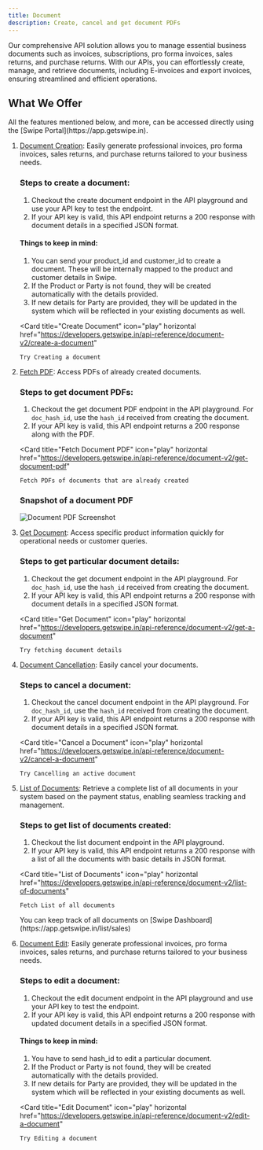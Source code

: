 ```yaml
---
title: Document
description: Create, cancel and get document PDFs
---
```


Our comprehensive API solution allows you to manage essential business documents such as invoices, subscriptions, pro forma invoices, sales returns, and purchase returns. With our APIs, you can effortlessly create, manage, and retrieve documents, including E-invoices and export invoices, ensuring streamlined and efficient operations.

## What We Offer

<Note>
    All the features mentioned below, and more, can be accessed directly using
    the [Swipe Portal](https://app.getswipe.in).
</Note>

1.  [Document Creation](https://developers.getswipe.in/api-reference/document-v2/create-a-document): Easily generate professional invoices, pro forma invoices, sales returns, and purchase returns tailored to your business needs.

    ### Steps to create a document:

    1. Checkout the create document endpoint in the API playground and use your API key to test the endpoint.
    2. If your API key is valid, this API endpoint returns a 200 response with document details in a specified JSON format.

    #### Things to keep in mind:

    1. You can send your product_id and customer_id to create a document. These will be internally mapped to the product and customer details in Swipe.
    2. If the Product or Party is not found, they will be created automatically with the details provided.
    3. If new details for Party are provided, they will be updated in the system which will be reflected in your existing documents as well.

    <Card
        title="Create Document"
        icon="play"
        horizontal
        href="https://developers.getswipe.in/api-reference/document-v2/create-a-document"
    >
        Try Creating a document
    </Card>

2.  [Fetch PDF](https://developers.getswipe.in/api-reference/document-v2/get-document-pdf): Access PDFs of already created documents.

    ### Steps to get document PDFs:

    1. Checkout the get document PDF endpoint in the API playground. For `doc_hash_id`, use the `hash_id` received from creating the document.
    2. If your API key is valid, this API endpoint returns a 200 response along with the PDF.

    <Card
        title="Fetch Document PDF"
        icon="play"
        horizontal
        href="https://developers.getswipe.in/api-reference/document-v2/get-document-pdf"
    >
        Fetch PDFs of documents that are already created
    </Card>

    ### Snapshot of a document PDF

    <img
        className="block"
        src="https://vx-erp-resources.s3.ap-south-1.amazonaws.com/invoice_templates/Template_1.webp"
        alt="Document PDF Screenshot"
    />

3.  [Get Document](https://developers.getswipe.in/api-reference/document-v2/get-a-document): Access specific product information quickly for operational needs or customer queries.

    ### Steps to get particular document details:

    1. Checkout the get document endpoint in the API playground. For `doc_hash_id`, use the `hash_id` received from creating the document.
    2. If your API key is valid, this API endpoint returns a 200 response with document details in a specified JSON format.

    <Card
        title="Get Document"
        icon="play"
        horizontal
        href="https://developers.getswipe.in/api-reference/document-v2/get-a-document"
    >
        Try fetching document details
    </Card>

4.  [Document Cancellation](https://developers.getswipe.in/api-reference/document-v2/cancel-a-document): Easily cancel your documents.

    ### Steps to cancel a document:

    1. Checkout the cancel document endpoint in the API playground. For `doc_hash_id`, use the `hash_id` received from creating the document.
    2. If your API key is valid, this API endpoint returns a 200 response with document details in a specified JSON format.

    <Card
        title="Cancel a Document"
        icon="play"
        horizontal
        href="https://developers.getswipe.in/api-reference/document-v2/cancel-a-document"
    >
        Try Cancelling an active document
    </Card>

5.  [List of Documents](https://developers.getswipe.in/api-reference/document-v2/list-of-documents): Retrieve a complete list of all documents in your system based on the payment status, enabling seamless tracking and management.

    ### Steps to get list of documents created:

    1. Checkout the list document endpoint in the API playground.
    2. If your API key is valid, this API endpoint returns a 200 response with a list of all the documents with basic details in JSON format.

    <Card
        title="List of Documents"
        icon="play"
        horizontal
        href="https://developers.getswipe.in/api-reference/document-v2/list-of-documents"
    >
        Fetch List of all documents
    </Card>

    <Note>
        You can keep track of all documents on [Swipe
        Dashboard](https://app.getswipe.in/list/sales)
    </Note>
6.  [Document Edit](https://developers.getswipe.in/api-reference/document-v2/edit-a-document): Easily generate professional invoices, pro forma invoices, sales returns, and purchase returns tailored to your business needs.

    ### Steps to edit a document:

    1. Checkout the edit document endpoint in the API playground and use your API key to test the endpoint.
    2. If your API key is valid, this API endpoint returns a 200 response with updated document details in a specified JSON format.

    #### Things to keep in mind:

    1. You have to send hash_id to edit a particular document.
    2. If the Product or Party is not found, they will be created automatically with the details provided.
    3. If new details for Party are provided, they will be updated in the system which will be reflected in your existing documents as well.

    <Card
        title="Edit Document"
        icon="play"
        horizontal
        href="https://developers.getswipe.in/api-reference/document-v2/edit-a-document"
    >
        Try Editing a document
    </Card>
